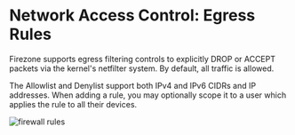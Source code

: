 
# Network Access Control: Egress Rules

Firezone supports egress filtering controls to explicitly DROP or ACCEPT packets
via the kernel's netfilter system. By default, all traffic is allowed.

The Allowlist and Denylist support both IPv4 and IPv6 CIDRs and IP addresses.
When adding a rule, you may optionally scope it to a user which applies the rule
to all their devices.

<Image
  className="mx-auto"
  alt="firewall rules"
  src="/images/firewall-rules.png"
  width={960}
  height={540}
/>
